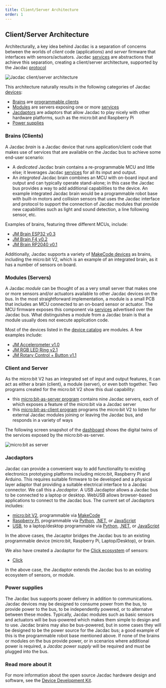 ```yaml
---
title: Client/Server Architecture
order: 1
---
```


## Client/Server Architecture

Architecturally, a key idea behind Jacdac is a separation of concerns between the worlds of _client_ code (applications) and _server_ firmware that interfaces with sensors/actuators. Jacdac [services](/services) are abstractions that achieve this separation, creating a client/server architecture, supported by the Jacdac [protocol](/reference)

![Jacdac client/server architecture](./clientServer.png)

This architecture naturally results in the following categories of Jacdac [devices](/devices):
* [Brains](#brains-clients) are [programmable clients](/clients)
* [Modules](#modules-servers) are servers exposing one or more [services](/services)
* [Jacdaptors](#jacdaptors) are adaptors that allow Jacdac to play nicely with other hardware platforms, such as the micro:bit and Raspberry Pi
* [Power supplies](#power-supplies)

### Brains (Clients)

A Jacdac _brain_ is a Jacdac device that runs application/client code that makes use of services that are available on the Jacdac bus to achieve some end-user scenario:

* A _dedicated_ Jacdac brain contains a re-programmable MCU and little else; it leverages Jacdac [services](/services) for all its input and output.
* An _integrated_ Jacdac brain combines an MCU with on-board input and output and can typically operate stand-alone; in this case the Jacdac bus provides a way to add additional capabilities to the device. An example integrated Jacdac brain would be a programmable robot base with built-in motors and
collision sensors that uses the Jacdac interface and protocol to support the connection of Jacdac modules
that provide new capabilities such as light and sound detection, a line following sensor, etc.

Examples of brains, featuring three different MCUs, include:
* [JM Brain ESP32 v0.3](/devices/microsoft/research/jmbrainesp3248v03)
* [JM Brain F4 v0.2](/devices/microsoft/research/jmbrainf441v02)
* [JM Brain RP2040 v0.1](/devices/microsoft/research/jmbrainrp204059v01)

Additionally, Jacdac supports a variety of [MakeCode devices](/clients/makecode) as brains, including the micro:bit V2, which is an example of an integrated brain, as it has a number of sensors on board.

### Modules (Servers)

A Jacdac _module_ can be thought of as a very small server that makes one or more sensors and/or actuators available to other Jacdac devices on the bus.
In the most straightforward implementation, a module is a small PCB that includes an MCU connected to an on-board sensor or actuator. The MCU firmware exposes this component via [services](/services/) advertised over the Jacdac bus. What distinguishes a module from a Jacdac brain is that a module usually does not execute application code.

Most of the devices listed in the [device catalog](/devices) are modules. A few examples include:

* [JM Accelerometer v1.0](/devices/microsoft/research/jmaccelerometer30v10)
* [JM RGB LED Ring v2.1](/devices/microsoft/research/jmrgbledring37v21)
* [JM Rotary Control + Button v1.1](/devices/microsoft/research/jmrotarycontrolbuttonv11)

### Client and Server

As the micro:bit V2 has an integrated set of input and output features, it can act as either a brain (client),  a module (server), or even both together.
Two programs created for the micro:bit V2 show this dual capability:
- this [micro:bit-as-server program](https://github.com/microsoft/pxt-jacdac/blob/master/devices/microbit) contains nine Jacdac servers, each of which exposes a feature of the micro:bit via a Jacdac server
- this [micro:bit-as-client program](https://github.com/microsoft/pxt-jacdac/tree/master/tools/microbit-oob) programs the micro:bit V2 to listen for external Jacdac modules joining or leaving the Jacdac bus, and responds in a variety of ways

The following screen snapshot of the [dashboard](/dashboard) shows the digital twins of the services exposed by the micro:bit-as-server.

![micro:bit as server](./microbitAsServers.PNG)

### Jacdaptors

Jacdac can provide a convenient way to add functionality to existing electronics prototyping platforms including micro:bit, Raspberry Pi and Arduino.
This requires suitable firmware to be developed and a physical layer adaptor that providing a suitable electrical interface to a Jacdac connector.
We call this a _Jacdaptor_. A USB Jacdaptor allows a Jacdac bus to be connected to a laptop or desktop.
WebUSB allows browser-based applications to connect to the Jacdac bus.  The current set of Jacdaptors includes:
- [micro:bit V2](/devices/microbit/foundation/microbitv2), programmable via [MakeCode](/clients/makecode)
- [Raspberry Pi](/devices/microsoft/research/jmspibridgev37v37), programmable via [Python](/clients/python), [.NET](/clients/dotnet), or [JavaScript](/clients/javascript)
- [USB](/devices/microsoft/research/jmbrainf441v02), to a laptop/desktop programmable via [Python](/clients/python), [.NET](/clients/dotnet), or [JavaScript](/clients/javascript)

In the above cases, the Jacaptor bridges the Jacdac bus to an existing programmable device (micro:bit, Raspberry Pi, Laptop/Desktop), or brain.

We also have created a Jacdaptor for the [Click ecosystem](https://www.mikroe.com/click) of sensors:
- [Click](/devices/microsoft/research/jmclickcolorv32)

In the above case, the Jacdaptor extends the Jacdac bus to an existing ecosystem of sensors, or module.

### Power supplies

The Jacdac bus supports power delivery in addition to communications. Jacdac devices may be designed to consume power from the bus, to provide power to the bus, to be independently powered, or to alternatve between these modes. Typically, Jacdac modules such as basic sensors and actuators will be bus-powered which makes them simple to design and to use. Jacdac brains may also be bus-powered, but in some cases they will be designed to be the power source for the Jacdac bus; a good example of this is the programmable robot base mentioned above. If none of the brains or modules on the bus provide power, or in scenarios where additional power is required, a _Jacdac power supply_ will be required and must be plugged into the bus.

### Read more about it

For more information about the open source Jacdac hardware design and software, see the [Device Development Kit](/ddk).
